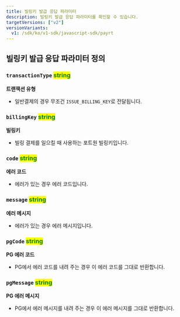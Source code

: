 ```yaml
---
title: 빌링키 발급 응답 파라미터
description: 빌링키 발급 응답 파라미터를 확인할 수 있습니다.
targetVersions: ["v2"]
versionVariants:
  v1: /sdk/ko/v1-sdk/javascript-sdk/payrt
---
```


## 빌링키 발급 응답 파라미터 정의

### **`transactionType`** <mark style="color:green;">**string**</mark>

**트랜잭션 유형**

- 일반결제의 경우 무조건 `ISSUE_BILLING_KEY`로 전달됩니다.

### **`billingKey`** <mark style="color:green;">**string**</mark>

**빌링키**

- 빌링 결제를 일으킬 때 사용하는 포트원 빌링키입니다.

### **`code`** <mark style="color:green;">**string**</mark>

**에러 코드**

- 에러가 있는 경우 에러 코드입니다.

### **`message`** <mark style="color:green;">**string**</mark>

**에러 메시지**

- 에러가 있는 경우 에러 메시지입니다.

### **`pgCode`** <mark style="color:green;">**string**</mark>

**PG 에러 코드**

- PG에서 에러 코드를 내려 주는 경우 이 에러 코드를 그대로 반환합니다.

### **`pgMessage`** <mark style="color:green;">**string**</mark>

**PG 에러 메시지**

- PG에서 에러 메시지를 내려 주는 경우 이 에러 메시지를 그대로 반환합니다.
